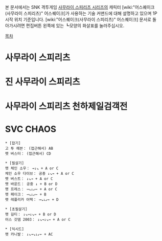 본 문서에서는 SNK 격투게임 [[사무라이 스피리츠 시리즈]]의 캐릭터 [wiki:"어스퀘이크(사무라이 스피리츠)" 어스퀘이크]가 사용하는 기술 커맨드에 대해 설명하고 있으며 1P 시작 위치 기준입니다. [wiki:"어스퀘이크(사무라이 스피리츠)" 어스퀘이크] 문서로 돌아가시려면 편집버튼 왼쪽에 있는 ┗모양의 화살표를 눌러주십시오.

[[목차]]

= 사무라이 스피리츠 =
= 진 사무라이 스피리츠 =
= 사무라이 스피리츠 천하제일검객전 =
= SVC CHAOS =
 * [잡기] 
 고 투 헤븐： (접근해서) AB 
 팻 버스터： (접근해서) CD 

 * [필살기] 
 팻 체인 소우： →↓↘ + A or C 
 체인 소우 다이브： 공중 ↓↘→ + A or C 
 팻 버스트： ↓↘→ + A or C 
 팻 바운드： 공중 ↓ + B or D 
 팻 프레스： →↘↓↙← + A or C 
 팻 페이크： →↘↓↙← + B 
 팻 레플리카 어택： →↘↓↙← + D 

 * [초필살기] 
 팻 길티： ↓↘→↓↘→ + B or D 
 어스 갓뎀 2003： ↓↘→↓↘→ + A or C 

 * [익시드] 
 팻 카니발： ↓↘→↘↓↙← + AC 
